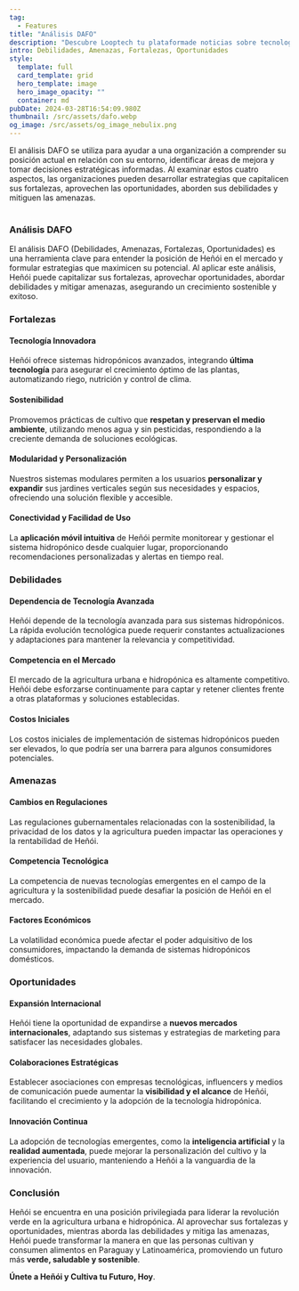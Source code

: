 ```yaml
---
tag:
  - Features
title: "Análisis DAFO"
description: "Descubre Looptech tu plataformade noticias sobre tecnología"
intro: Debilidades, Amenazas, Fortalezas, Oportunidades
style:
  template: full
  card_template: grid
  hero_template: image
  hero_image_opacity: ""
  container: md
pubDate: 2024-03-28T16:54:09.980Z
thumbnail: /src/assets/dafo.webp
og_image: /src/assets/og_image_nebulix.png
---
```


El análisis DAFO se utiliza para ayudar a una organización a comprender su posición actual en relación con su entorno, identificar áreas de mejora y tomar decisiones estratégicas informadas. Al examinar estos cuatro aspectos, las organizaciones pueden desarrollar estrategias que capitalicen sus fortalezas, aprovechen las oportunidades, aborden sus debilidades y mitiguen las amenazas.

<div
  class="mxgraph"
  style="max-width:100%;border:1px solid transparent;"
  data-mxgraph='{"highlight":"#0000ff","nav":true,"resize":true,"toolbar":"zoom layers tags lightbox","edit":"_blank","xml":"&lt;mxfile host=\"app.diagrams.net\" modified=\"2024-05-18T20:54:34.066Z\" agent=\"Mozilla/5.0 (Macintosh; Intel Mac OS X 10_15_7) AppleWebKit/537.36 (KHTML, like Gecko) Chrome/125.0.0.0 Safari/537.36\" etag=\"zSRCcQLEMBnZ0FX4Umdp\" version=\"24.4.4\" type=\"device\"&gt;\n  &lt;diagram id=\"nKD0-vcurhYy-qImveSx\" name=\"SWOT diagram\"&gt;\n    &lt;mxGraphModel dx=\"1194\" dy=\"640\" grid=\"1\" gridSize=\"10\" guides=\"1\" tooltips=\"1\" connect=\"1\" arrows=\"1\" fold=\"1\" page=\"0\" pageScale=\"1\" pageWidth=\"850\" pageHeight=\"1100\" math=\"0\" shadow=\"0\"&gt;\n      &lt;root&gt;\n        &lt;mxCell id=\"0\" /&gt;\n        &lt;mxCell id=\"1\" parent=\"0\" /&gt;\n        &lt;mxCell id=\"GyS6ZXYCbKR9ovQX-Rmu-1\" parent=\"0\" /&gt;\n        &lt;mxCell id=\"GyS6ZXYCbKR9ovQX-Rmu-2\" value=\"Background\" style=\"\" parent=\"0\" /&gt;\n        &lt;mxCell id=\"GyS6ZXYCbKR9ovQX-Rmu-3\" value=\"\" style=\"shape=mxgraph.basic.diag_round_rect;dx=18.64;flipH=1;html=1;strokeColor=none;shadow=0;fontSize=12;fontColor=#FFFFFF;align=center;fontStyle=0;whiteSpace=wrap;strokeWidth=8;fillColor=#4C9AFF;\" parent=\"GyS6ZXYCbKR9ovQX-Rmu-2\" vertex=\"1\"&gt;\n          &lt;mxGeometry x=\"230\" y=\"250\" width=\"300\" height=\"300\" as=\"geometry\" /&gt;\n        &lt;/mxCell&gt;\n        &lt;mxCell id=\"GyS6ZXYCbKR9ovQX-Rmu-4\" value=\"\" style=\"shape=mxgraph.basic.diag_round_rect;dx=18.64;flipH=1;html=1;strokeColor=none;shadow=0;fontSize=12;fontColor=#FFFFFF;align=center;fontStyle=0;whiteSpace=wrap;strokeWidth=8;rotation=90;fillColor=#FFAB00;\" parent=\"GyS6ZXYCbKR9ovQX-Rmu-2\" vertex=\"1\"&gt;\n          &lt;mxGeometry x=\"530\" y=\"250\" width=\"300\" height=\"300\" as=\"geometry\" /&gt;\n        &lt;/mxCell&gt;\n        &lt;mxCell id=\"GyS6ZXYCbKR9ovQX-Rmu-5\" value=\"\" style=\"shape=mxgraph.basic.diag_round_rect;dx=18.64;flipH=1;html=1;strokeColor=none;shadow=0;fontSize=12;fontColor=#FFFFFF;align=center;fontStyle=0;whiteSpace=wrap;strokeWidth=8;flipV=1;fillColor=#36B37E;\" parent=\"GyS6ZXYCbKR9ovQX-Rmu-2\" vertex=\"1\"&gt;\n          &lt;mxGeometry x=\"230\" y=\"550\" width=\"300\" height=\"300\" as=\"geometry\" /&gt;\n        &lt;/mxCell&gt;\n        &lt;mxCell id=\"GyS6ZXYCbKR9ovQX-Rmu-6\" value=\"\" style=\"shape=mxgraph.basic.diag_round_rect;dx=18.64;flipH=1;html=1;strokeColor=none;shadow=0;fontSize=12;fontColor=#FFFFFF;align=center;fontStyle=0;whiteSpace=wrap;strokeWidth=8;rotation=90;flipV=1;fillColor=#FF5630;\" parent=\"GyS6ZXYCbKR9ovQX-Rmu-2\" vertex=\"1\"&gt;\n          &lt;mxGeometry x=\"530\" y=\"550\" width=\"300\" height=\"300\" as=\"geometry\" /&gt;\n        &lt;/mxCell&gt;\n        &lt;mxCell id=\"GyS6ZXYCbKR9ovQX-Rmu-7\" value=\"Navigation\" style=\"\" parent=\"0\" /&gt;\n        &lt;mxCell id=\"GyS6ZXYCbKR9ovQX-Rmu-8\" value=\"\" style=\"ellipse;whiteSpace=wrap;html=1;aspect=fixed;rounded=1;strokeWidth=1;fontSize=50;opacity=10;strokeColor=none;\" parent=\"GyS6ZXYCbKR9ovQX-Rmu-7\" vertex=\"1\"&gt;\n          &lt;mxGeometry x=\"290\" y=\"310\" width=\"482\" height=\"482\" as=\"geometry\" /&gt;\n        &lt;/mxCell&gt;\n        &lt;mxCell id=\"GyS6ZXYCbKR9ovQX-Rmu-9\" value=\"\" style=\"ellipse;whiteSpace=wrap;html=1;aspect=fixed;rounded=1;strokeWidth=1;fontSize=50;opacity=20;strokeColor=none;\" parent=\"GyS6ZXYCbKR9ovQX-Rmu-7\" vertex=\"1\"&gt;\n          &lt;mxGeometry x=\"390\" y=\"410\" width=\"282\" height=\"282\" as=\"geometry\" /&gt;\n        &lt;/mxCell&gt;\n        &lt;mxCell id=\"GyS6ZXYCbKR9ovQX-Rmu-10\" value=\"\" style=\"shape=mxgraph.bpmn.shape;html=1;verticalLabelPosition=bottom;labelBackgroundColor=#ffffff;verticalAlign=top;align=center;perimeter=ellipsePerimeter;outlineConnect=0;outline=standard;symbol=general;strokeColor=#FFFFFF;strokeWidth=4;fontColor=#000000;fillColor=none;\" parent=\"GyS6ZXYCbKR9ovQX-Rmu-7\" vertex=\"1\"&gt;\n          &lt;mxGeometry x=\"430\" y=\"450\" width=\"202\" height=\"202\" as=\"geometry\" /&gt;\n        &lt;/mxCell&gt;\n        &lt;mxCell id=\"GyS6ZXYCbKR9ovQX-Rmu-11\" value=\"\" style=\"shape=mxgraph.bpmn.shape;html=1;verticalLabelPosition=bottom;labelBackgroundColor=#ffffff;verticalAlign=top;align=center;perimeter=ellipsePerimeter;outlineConnect=0;outline=standard;symbol=general;strokeColor=#FFFFFF;strokeWidth=4;fontColor=#000000;\" parent=\"GyS6ZXYCbKR9ovQX-Rmu-7\" vertex=\"1\"&gt;\n          &lt;mxGeometry x=\"445\" y=\"465\" width=\"172\" height=\"172\" as=\"geometry\" /&gt;\n        &lt;/mxCell&gt;\n        &lt;mxCell id=\"GyS6ZXYCbKR9ovQX-Rmu-12\" value=\"A\" style=\"text;html=1;strokeColor=none;fillColor=none;align=center;verticalAlign=middle;whiteSpace=wrap;rounded=0;fontSize=50;opacity=50;rotation=-45;fontStyle=1;fontColor=#FF5630;\" parent=\"GyS6ZXYCbKR9ovQX-Rmu-7\" vertex=\"1\"&gt;\n          &lt;mxGeometry x=\"545\" y=\"575\" width=\"40\" height=\"20\" as=\"geometry\" /&gt;\n        &lt;/mxCell&gt;\n        &lt;mxCell id=\"GyS6ZXYCbKR9ovQX-Rmu-13\" value=\"&amp;lt;font&amp;gt;O&amp;lt;/font&amp;gt;\" style=\"text;html=1;fillColor=none;align=center;verticalAlign=middle;whiteSpace=wrap;rounded=0;fontSize=50;opacity=50;rotation=45;direction=north;fontStyle=1;fontColor=#36B37E;\" parent=\"GyS6ZXYCbKR9ovQX-Rmu-7\" vertex=\"1\"&gt;\n          &lt;mxGeometry x=\"487\" y=\"565\" width=\"20\" height=\"40\" as=\"geometry\" /&gt;\n        &lt;/mxCell&gt;\n        &lt;mxCell id=\"GyS6ZXYCbKR9ovQX-Rmu-14\" value=\"F\" style=\"text;html=1;strokeColor=none;align=center;verticalAlign=middle;whiteSpace=wrap;rounded=0;fontSize=50;opacity=50;rotation=-45;fontStyle=1;fontColor=#4C9AFF;\" parent=\"GyS6ZXYCbKR9ovQX-Rmu-7\" vertex=\"1\"&gt;\n          &lt;mxGeometry x=\"478\" y=\"508\" width=\"40\" height=\"20\" as=\"geometry\" /&gt;\n        &lt;/mxCell&gt;\n        &lt;mxCell id=\"GyS6ZXYCbKR9ovQX-Rmu-15\" value=\"W\" style=\"text;html=1;strokeColor=none;fillColor=none;align=center;verticalAlign=middle;whiteSpace=wrap;rounded=0;fontSize=50;opacity=50;rotation=45;direction=north;fontStyle=1;fontColor=#FFAB00;\" parent=\"GyS6ZXYCbKR9ovQX-Rmu-7\" vertex=\"1\"&gt;\n          &lt;mxGeometry x=\"555\" y=\"498\" width=\"20\" height=\"40\" as=\"geometry\" /&gt;\n        &lt;/mxCell&gt;\n        &lt;mxCell id=\"GyS6ZXYCbKR9ovQX-Rmu-16\" value=\"Text\" parent=\"0\" /&gt;\n        &lt;mxCell id=\"GyS6ZXYCbKR9ovQX-Rmu-17\" value=\"&amp;lt;span&amp;gt;&amp;lt;b&amp;gt;Weaknesses&amp;lt;/b&amp;gt;&amp;lt;/span&amp;gt;&amp;lt;br&amp;gt;&amp;lt;ul&amp;gt;&amp;lt;li&amp;gt;&amp;lt;font style=&amp;quot;&amp;quot;&amp;gt;&amp;lt;span style=&amp;quot;font-size: 14px;&amp;quot;&amp;gt;Dependencia de Tecnología Avanzada&amp;lt;/span&amp;gt;&amp;lt;br&amp;gt;&amp;lt;/font&amp;gt;&amp;lt;/li&amp;gt;&amp;lt;li&amp;gt;Competencia en el Mercado&amp;lt;br&amp;gt;&amp;lt;/li&amp;gt;&amp;lt;li&amp;gt;Costos Iniciales&amp;lt;/li&amp;gt;&amp;lt;/ul&amp;gt;\" style=\"text;html=1;align=left;verticalAlign=top;resizable=0;points=[];autosize=1;fontColor=#FFFFFF;fontSize=16;\" parent=\"GyS6ZXYCbKR9ovQX-Rmu-16\" vertex=\"1\"&gt;\n          &lt;mxGeometry x=\"530\" y=\"290\" width=\"300\" height=\"120\" as=\"geometry\" /&gt;\n        &lt;/mxCell&gt;\n        &lt;mxCell id=\"GyS6ZXYCbKR9ovQX-Rmu-18\" value=\"&amp;lt;b&amp;gt;Amenazas&amp;lt;/b&amp;gt;&amp;lt;br&amp;gt;&amp;lt;ul&amp;gt;&amp;lt;li&amp;gt;Cambios en Regulaciones&amp;lt;br&amp;gt;&amp;lt;/li&amp;gt;&amp;lt;li&amp;gt;Competencia Tecnológica&amp;lt;br&amp;gt;&amp;lt;/li&amp;gt;&amp;lt;li&amp;gt;Factores Económicos&amp;lt;/li&amp;gt;&amp;lt;/ul&amp;gt;\" style=\"text;html=1;align=left;verticalAlign=top;resizable=0;points=[];autosize=1;fontColor=#FFFFFF;fontSize=16;\" parent=\"GyS6ZXYCbKR9ovQX-Rmu-16\" vertex=\"1\"&gt;\n          &lt;mxGeometry x=\"550\" y=\"650\" width=\"250\" height=\"120\" as=\"geometry\" /&gt;\n        &lt;/mxCell&gt;\n        &lt;mxCell id=\"GyS6ZXYCbKR9ovQX-Rmu-19\" value=\"&amp;lt;span&amp;gt;&amp;lt;b&amp;gt;Oportunidades&amp;lt;/b&amp;gt;&amp;lt;/span&amp;gt;&amp;lt;br&amp;gt;&amp;lt;ul&amp;gt;&amp;lt;li&amp;gt;Expansión Internacional&amp;lt;br&amp;gt;&amp;lt;/li&amp;gt;&amp;lt;li&amp;gt;Colaboraciones Estratégicas&amp;lt;br&amp;gt;&amp;lt;/li&amp;gt;&amp;lt;li&amp;gt;Innovación Continua&amp;lt;/li&amp;gt;&amp;lt;/ul&amp;gt;\" style=\"text;html=1;align=left;verticalAlign=top;resizable=0;points=[];autosize=1;fontColor=#FFFFFF;fontSize=16;\" parent=\"GyS6ZXYCbKR9ovQX-Rmu-16\" vertex=\"1\"&gt;\n          &lt;mxGeometry x=\"270\" y=\"650\" width=\"270\" height=\"120\" as=\"geometry\" /&gt;\n        &lt;/mxCell&gt;\n        &lt;mxCell id=\"GyS6ZXYCbKR9ovQX-Rmu-20\" value=\"&amp;lt;b&amp;gt;Fortalezas&amp;lt;/b&amp;gt;&amp;lt;br&amp;gt;&amp;lt;ul&amp;gt;&amp;lt;li&amp;gt;Tecnología Innovadora&amp;lt;br&amp;gt;&amp;lt;/li&amp;gt;&amp;lt;li&amp;gt;&amp;lt;span style=&amp;quot;background-color: initial;&amp;quot;&amp;gt;Sostenibilidad&amp;lt;br&amp;gt;&amp;lt;/span&amp;gt;&amp;lt;/li&amp;gt;&amp;lt;li&amp;gt;Modularidad y Personalización&amp;lt;br&amp;gt;&amp;lt;/li&amp;gt;&amp;lt;li&amp;gt;Conectividad y Facilidad de Uso&amp;lt;/li&amp;gt;&amp;lt;/ul&amp;gt;\" style=\"text;html=1;align=left;verticalAlign=top;resizable=0;points=[];autosize=1;fontColor=#FFFFFF;fontSize=16;\" parent=\"GyS6ZXYCbKR9ovQX-Rmu-16\" vertex=\"1\"&gt;\n          &lt;mxGeometry x=\"250\" y=\"290\" width=\"290\" height=\"140\" as=\"geometry\" /&gt;\n        &lt;/mxCell&gt;\n      &lt;/root&gt;\n    &lt;/mxGraphModel&gt;\n  &lt;/diagram&gt;\n&lt;/mxfile&gt;\n"}'
></div>
<script
  type="text/javascript"
  src="https://viewer.diagrams.net/js/viewer-static.min.js"
></script>

### Análisis DAFO

El análisis DAFO (Debilidades, Amenazas, Fortalezas, Oportunidades) es una herramienta clave para entender la posición de Heñói en el mercado y formular estrategias que maximicen su potencial. Al aplicar este análisis, Heñói puede capitalizar sus fortalezas, aprovechar oportunidades, abordar debilidades y mitigar amenazas, asegurando un crecimiento sostenible y exitoso.

### **Fortalezas**

#### **Tecnología Innovadora**

Heñói ofrece sistemas hidropónicos avanzados, integrando **última tecnología** para asegurar el crecimiento óptimo de las plantas, automatizando riego, nutrición y control de clima.

#### **Sostenibilidad**

Promovemos prácticas de cultivo que **respetan y preservan el medio ambiente**, utilizando menos agua y sin pesticidas, respondiendo a la creciente demanda de soluciones ecológicas.

#### **Modularidad y Personalización**

Nuestros sistemas modulares permiten a los usuarios **personalizar y expandir** sus jardines verticales según sus necesidades y espacios, ofreciendo una solución flexible y accesible.

#### **Conectividad y Facilidad de Uso**

La **aplicación móvil intuitiva** de Heñói permite monitorear y gestionar el sistema hidropónico desde cualquier lugar, proporcionando recomendaciones personalizadas y alertas en tiempo real.

### **Debilidades**

#### **Dependencia de Tecnología Avanzada**

Heñói depende de la tecnología avanzada para sus sistemas hidropónicos. La rápida evolución tecnológica puede requerir constantes actualizaciones y adaptaciones para mantener la relevancia y competitividad.

#### **Competencia en el Mercado**

El mercado de la agricultura urbana e hidropónica es altamente competitivo. Heñói debe esforzarse continuamente para captar y retener clientes frente a otras plataformas y soluciones establecidas.

#### **Costos Iniciales**

Los costos iniciales de implementación de sistemas hidropónicos pueden ser elevados, lo que podría ser una barrera para algunos consumidores potenciales.

### **Amenazas**

#### **Cambios en Regulaciones**

Las regulaciones gubernamentales relacionadas con la sostenibilidad, la privacidad de los datos y la agricultura pueden impactar las operaciones y la rentabilidad de Heñói.

#### **Competencia Tecnológica**

La competencia de nuevas tecnologías emergentes en el campo de la agricultura y la sostenibilidad puede desafiar la posición de Heñói en el mercado.

#### **Factores Económicos**

La volatilidad económica puede afectar el poder adquisitivo de los consumidores, impactando la demanda de sistemas hidropónicos domésticos.

### **Oportunidades**

#### **Expansión Internacional**

Heñói tiene la oportunidad de expandirse a **nuevos mercados internacionales**, adaptando sus sistemas y estrategias de marketing para satisfacer las necesidades globales.

#### **Colaboraciones Estratégicas**

Establecer asociaciones con empresas tecnológicas, influencers y medios de comunicación puede aumentar la **visibilidad y el alcance** de Heñói, facilitando el crecimiento y la adopción de la tecnología hidropónica.

#### **Innovación Continua**

La adopción de tecnologías emergentes, como la **inteligencia artificial** y la **realidad aumentada**, puede mejorar la personalización del cultivo y la experiencia del usuario, manteniendo a Heñói a la vanguardia de la innovación.

### **Conclusión**

Heñói se encuentra en una posición privilegiada para liderar la revolución verde en la agricultura urbana e hidropónica. Al aprovechar sus fortalezas y oportunidades, mientras aborda las debilidades y mitiga las amenazas, Heñói puede transformar la manera en que las personas cultivan y consumen alimentos en Paraguay y Latinoamérica, promoviendo un futuro más **verde, saludable y sostenible**.

**Únete a Heñói y Cultiva tu Futuro, Hoy**.
